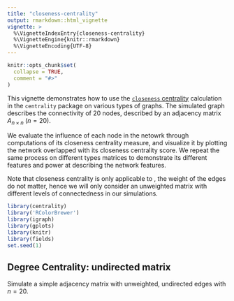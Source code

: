 ```yaml
---
title: "closeness-centrality"
output: rmarkdown::html_vignette
vignette: >
  %\VignetteIndexEntry{closeness-centrality}
  %\VignetteEngine{knitr::rmarkdown}
  %\VignetteEncoding{UTF-8}
---
```


```r
knitr::opts_chunk$set(
  collapse = TRUE,
  comment = "#>"
)
```

This vignette demonstrates how to use the [`closeness` centrality](https://en.wikipedia.org/wiki/Closeness_centrality) calculation in the `centrality` package on various types of graphs. The simulated graph describes the connectivity of 20 nodes, described by an adjacency matrix $A_{n\times n}$ ($n=20$). 

We evaluate the influence of each node in the netowrk through computations of its closeness centrality measure, and visualize it by plotting the network overlapped with its closeness centrality score. We repeat the same process on different types matrices to demonstrate its different features and power at describing the network features. 

Note that closeness centrality is only applicable to , the weight of the edges do not matter, hence we will only consider an unweighted matrix with different levels of connectedness in our simulations. 


```r
library(centrality)
library('RColorBrewer')
library(igraph)
library(gplots)
library(knitr)
library(fields)
set.seed(1)
```

## Degree Centrality: undirected matrix

Simulate a simple adjacency matrix with unweighted, undirected edges with $n = 20$. 
